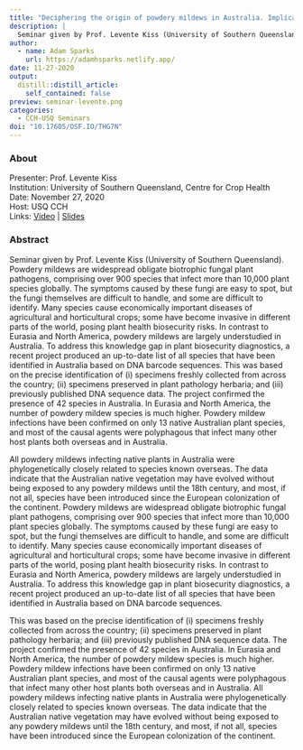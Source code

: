 ```yaml
---
title: "Deciphering the origin of powdery mildews in Australia. Implications for plant biosecurity"
description: |
  Seminar given by Prof. Levente Kiss (University of Southern Queensland). Powdery mildews are widespread obligate biotrophic fungal plant pathogens, comprising over 900 species that infect more than 10,000 plant species globally. The symptoms caused by these fungi are easy to spot, but the fungi themselves are difficult to handle, and some are difficult to identify. 
author:
  - name: Adam Sparks
    url: https://adamhsparks.netlify.app/
date: 11-27-2020
output:
  distill::distill_article:
    self_contained: false
preview: seminar-levente.png
categories:
  - CCH-USQ Seminars
doi: "10.17605/OSF.IO/THG7N"
---
```


### About

Presenter: Prof. Levente Kiss\
Institution: University of Southern Queensland, Centre for Crop Health\
Date: November 27, 2020\
Host: USQ CCH\
Links: [Video](https://youtu.be/5rug_0Tr6Ew) \| [Slides](https://doi.org/10.17605/OSF.IO/THG7N)

### Abstract

Seminar given by Prof. Levente Kiss (University of Southern Queensland).
Powdery mildews are widespread obligate biotrophic fungal plant pathogens, comprising over 900 species that infect more than 10,000 plant species globally.
The symptoms caused by these fungi are easy to spot, but the fungi themselves are difficult to handle, and some are difficult to identify.
Many species cause economically important diseases of agricultural and horticultural crops; some have become invasive in different parts of the world, posing plant health biosecurity risks.
In contrast to Eurasia and North America, powdery mildews are largely understudied in Australia.
To address this knowledge gap in plant biosecurity diagnostics, a recent project produced an up-to-date list of all species that have been identified in Australia based on DNA barcode sequences.
This was based on the precise identification of (i) specimens freshly collected from across the country; (ii) specimens preserved in plant pathology herbaria; and (iii) previously published DNA sequence data.
The project confirmed the presence of 42 species in Australia.
In Eurasia and North America, the number of powdery mildew species is much higher.
Powdery mildew infections have been confirmed on only 13 native Australian plant species, and most of the causal agents were polyphagous that infect many other host plants both overseas and in Australia.

All powdery mildews infecting native plants in Australia were phylogenetically closely related to species known overseas.
The data indicate that the Australian native vegetation may have evolved without being exposed to any powdery mildews until the 18th century, and most, if not all, species have been introduced since the European colonization of the continent.
Powdery mildews are widespread obligate biotrophic fungal plant pathogens, comprising over 900 species that infect more than 10,000 plant species globally.
The symptoms caused by these fungi are easy to spot, but the fungi themselves are difficult to handle, and some are difficult to identify.
Many species cause economically important diseases of agricultural and horticultural crops; some have become invasive in different parts of the world, posing plant health biosecurity risks.
In contrast to Eurasia and North America, powdery mildews are largely understudied in Australia.
To address this knowledge gap in plant biosecurity diagnostics, a recent project produced an up-to-date list of all species that have been identified in Australia based on DNA barcode sequences.

This was based on the precise identification of (i) specimens freshly collected from across the country; (ii) specimens preserved in plant pathology herbaria; and (iii) previously published DNA sequence data.
The project confirmed the presence of 42 species in Australia.
In Eurasia and North America, the number of powdery mildew species is much higher.
Powdery mildew infections have been confirmed on only 13 native Australian plant species, and most of the causal agents were polyphagous that infect many other host plants both overseas and in Australia.
All powdery mildews infecting native plants in Australia were phylogenetically closely related to species known overseas.
The data indicate that the Australian native vegetation may have evolved without being exposed to any powdery mildews until the 18th century, and most, if not all, species have been introduced since the European colonization of the continent.
